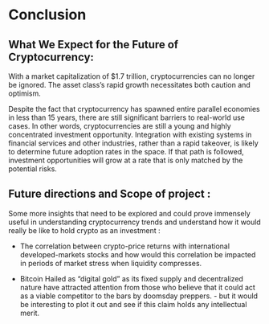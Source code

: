 # Conclusion

## What We Expect for the Future of Cryptocurrency:

With a market capitalization of $1.7 trillion, cryptocurrencies can no longer be ignored. The asset class's rapid growth necessitates both caution and optimism.

Despite the fact that cryptocurrency has spawned entire parallel economies in less than 15 years, there are still significant barriers to real-world use cases. In other words, cryptocurrencies are still a young and highly concentrated investment opportunity. Integration with existing systems in financial services and other industries, rather than a rapid takeover, is likely to determine future adoption rates in the space. If that path is followed, investment opportunities will grow at a rate that is only matched by the potential risks.


## Future directions and Scope of project : 

Some more insights that need to be explored and could prove immensely useful in understanding cryptocurrency trends and understand how it would really be like to hold crypto as an investment : 

  - The correlation between crypto-price returns with international developed-markets stocks and how would this correlation be impacted in periods of market stress when liquidity compresses. 
  
  - Bitcoin Hailed as "digital gold” as its fixed supply and decentralized nature have attracted attention from those who believe that it could act as a viable competitor to the bars by doomsday preppers. - but it would be interesting to plot it out and see if this claim holds any intellectual merit.



